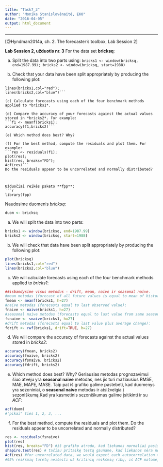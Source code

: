 ```yaml
---
title: "Task7_3"
author: "Monika Stanislovėnaitė, EKO"
date: "2016-04-05"
output: html_document
---
```

---
[@Hyndman2014a, ch. 2. The forecaster’s toolbox, Lab Session 2]

**Lab Session 2, užduotis nr. 3**
For the data set **bricksq**:

(a) Split the data into two parts using:
```bricks1 <- window(bricksq, end=1987.99);
bricks2 <- window(bricksq, start=1988)```

(b) Check that your data have been split appropriately by producing the following plot:
```plot(bricksq);
lines(bricks1,col="red");
lines(bricks2,col="blue")```

(c) Calculate forecasts using each of the four benchmark methods applied to *bricks1*.

(d) Compare the accuracy of your forecasts against the actual values stored in *bricks2*. For example:
```f1 <- meanf(bricks1);
accuracy(f1,bricks2)```

(e) Which method does best? Why?

(f) For the best method, compute the residuals and plot them. For example:
```res <- residuals(f1);
plot(res);
hist(res, breaks="FD");
Acf(res)```
Do the residuals appear to be uncorrelated and normally distributed?



Užduočiai reikės paketo **fpp**:
```r
library(fpp)
```

Naudosime duomenis *bricksq*:
```r
duom <- bricksq
```

(a) We will split the data into two parts:
```r
bricks1 <- window(bricksq, end=1987.99)
bricks2 <- window(bricksq, start=1988)
```

(b) We will check that data have been split appropriately by producing the following plot:
```r
plot(bricksq)
lines(bricks1,col="red")
lines(bricks2,col="blue")
```

(c) We will calculate forecasts using each of the four benchmark methods applied to *bricks1*:
```r
##isbandysime visus metodus - drift, mean, naive ir seasonal naive.
#mean metodas (forecast of all future values is equal to mean of historical data):
fmean <- meanf(bricks1, h=27)
#naive metodas (forecasts equal to last observed value):
fnaive <- naive(bricks1, h=27)
#seasonal naive metodas (forecasts equal to last value from same season):
fsnaive <- snaive(bricks1, h=27)
#drift metodas (forecasts equal to last value plus average change):
fdrift <- rwf(bricks1, drift=TRUE, h=27)
```

(d) We will compare the accuracy of forecasts against the actual values stored in *bricks2*:
```r
accuracy(fmean, bricks2)
accuracy(fnaive, bricks2)
accuracy(fsnaive, bricks2)
accuracy(fdrift, bricks2)
```

(e) Which method does best? Why?
Geriausias metodas prognozavimui šiuo atveju yra **seasonal naive** metodas, nes jis turi mažiausius RMSE, MAE, MAPE, MASE. Taip pat iš grafiko galime pastebėti, kad duomenys yra sezoniniai, o **seasonal naive** metodas ir atsižvelgia į sezoniškumą.Kad yra kasmetinis sezoniškumas galime įsitikinti ir su *ACF*:
```r
acf(duom)
#"pikai" ties 1, 2, 3, ...
```

(f) For the best method, compute the residuals and plot them. Do the residuals appear to be uncorrelated and normally distributed?
```r
res <- residuals(fsnaive)
plot(res)
hist(res, breaks="FD") #iš grafiko atrodo, kad liekanos normaliai pasiskirsčiusios
shapiro.test(res) # tačiau pritaikę testą gauname, kad liekanos nėra normalios
Acf(res) #for uncorrelated data, we would expect each autocorrelation to be close to 0
#95% reikšmių turėtų neišeiti už kritinių reikšmių ribų, iš ACF matome, kad nemažai reikšmių išeina už krinitių reikšmių, tai greičiausiai liekanos yra koreliuotos.
```
